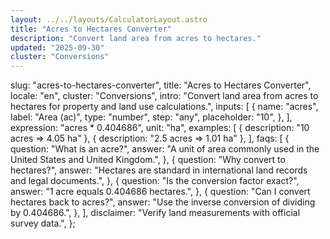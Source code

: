 ```yaml
---
layout: ../../layouts/CalculatorLayout.astro
title: "Acres to Hectares Converter"
description: "Convert land area from acres to hectares."
updated: "2025-09-30"
cluster: "Conversions"
---
```



  slug: "acres-to-hectares-converter",
  title: "Acres to Hectares Converter",
  locale: "en",
  cluster: "Conversions",
  intro:
    "Convert land area from acres to hectares for property and land use calculations.",
  inputs: [
    {
      name: "acres",
      label: "Area (ac)",
      type: "number",
      step: "any",
      placeholder: "10",
    },
  ],
  expression: "acres * 0.404686",
  unit: "ha",
  examples: [
    { description: "10 acres ⇒ 4.05 ha" },
    { description: "2.5 acres ⇒ 1.01 ha" },
  ],
  faqs: [
    {
      question: "What is an acre?",
      answer:
        "A unit of area commonly used in the United States and United Kingdom.",
    },
    {
      question: "Why convert to hectares?",
      answer:
        "Hectares are standard in international land records and legal documents.",
    },
    {
      question: "Is the conversion factor exact?",
      answer: "1 acre equals 0.404686 hectares.",
    },
    {
      question: "Can I convert hectares back to acres?",
      answer: "Use the inverse conversion of dividing by 0.404686.",
    },
  ],
  disclaimer: "Verify land measurements with official survey data.",
};

<Calculator schema={schema} />
